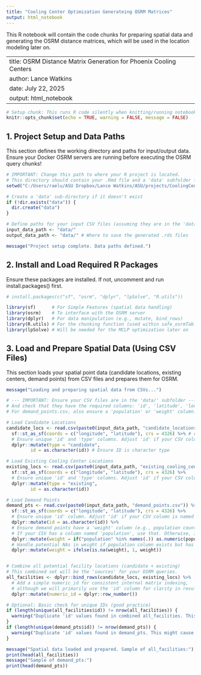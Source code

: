 ```yaml
---
title: "Cooling Center Optimization Generateing OSRM Matrices"
output: html_notebook
---
```


This R notebook will contain the code chunks for preparing spatial data and generating the OSRM distance matrices, which will be used in the location modeling later on.  

---
title: OSRM Distance Matrix Generation for Phoenix Cooling Centers
author: Lance Watkins
date: July 22, 2025
output: html_notebook
---

```r
# Setup chunk: This runs R code silently when knitting/running notebook
knitr::opts_chunk$set(echo = TRUE, warning = FALSE, message = FALSE)

```


## 1. Project Setup and Data Paths

This section defines the working directory and paths for input/output data. Ensure your Docker OSRM servers are running before executing the OSRM query chunks!

```r
# IMPORTANT: Change this path to where your R project is located.
# This directory should contain your .Rmd file and a 'data' subfolder for inputs/outputs.
setwd("C:/Users/raelu/ASU Dropbox/Lance Watkins/ASU/projects/CoolingCenterSpatiaOptimization/CoolingCenterOpt-R-SPOPT")

# Create a 'data' sub-directory if it doesn't exist
if (!dir.exists("data")) {
  dir.create("data")
}

# Define paths for your input CSV files (assuming they are in the 'data' subfolder)
input_data_path <- "data/"
output_data_path <- "data/" # Where to save the generated .rds files

message("Project setup complete. Data paths defined.")
```

## 2. Install and Load Required R Packages

Ensure these packages are installed. If not, uncomment and run install.packages() first.

```r
# install.packages(c("sf", "osrm", "dplyr", "lpSolve", "R.utils"))

library(sf)      # For Simple Features (spatial data handling)
library(osrm)    # To interface with the OSRM server
library(dplyr)   # For data manipulation (e.g., mutate, bind_rows)
library(R.utils) # For the chunking function (used within safe_osrmTable)
library(lpSolve) # Will be needed for the MCLP optimization later on
```


## 3. Load and Prepare Spatial Data (Using CSV Files)

This section loads your spatial point data (candidate locations, existing centers, demand points) from CSV files and prepares them for OSRM.

```r
message("Loading and preparing spatial data from CSVs...")

# --- IMPORTANT: Ensure your CSV files are in the 'data/' subfolder ---
# And check that they have the required columns: 'id', 'latitude', 'longitude'.
# For demand_points.csv, also ensure a 'population' or 'weight' column.

# Load Candidate Locations
candidate_locs <- read.csv(paste0(input_data_path, "candidate_locations.csv")) %>%
  sf::st_as_sf(coords = c("longitude", "latitude"), crs = 4326) %>% # crs 4326 is WGS84 (lat/lon)
  # Ensure unique 'id' and 'type' columns. Adjust 'id' if your CSV column is named differently.
  dplyr::mutate(type = "candidate",
         id = as.character(id)) # Ensure ID is character type

# Load Existing Cooling Center Locations
existing_locs <- read.csv(paste0(input_data_path, "existing_cooling_centers.csv")) %>%
  sf::st_as_sf(coords = c("longitude", "latitude"), crs = 4326) %>%
  # Ensure unique 'id' and 'type' columns. Adjust 'id' if your CSV column is named differently.
  dplyr::mutate(type = "existing",
         id = as.character(id))

# Load Demand Points
demand_pts <- read.csv(paste0(input_data_path, "demand_points.csv")) %>%
  sf::st_as_sf(coords = c("longitude", "latitude"), crs = 4326) %>%
  # Ensure unique 'id' column. Adjust 'id' if your CSV column is named differently.
  dplyr::mutate(id = as.character(id)) %>%
  # Ensure demand points have a 'weight' column (e.g., population count).
  # If your CSV has a column named 'population', use that. Otherwise, it defaults to 1.
  dplyr::mutate(weight = if("population" %in% names(.)) as.numeric(population) else 1) %>%
  # Handle potential NAs in weight if population column exists but has missing values
  dplyr::mutate(weight = ifelse(is.na(weight), 1, weight))


# Combine all potential facility locations (candidate + existing)
# This combined set will be the 'sources' for your OSRM queries.
all_facilities <- dplyr::bind_rows(candidate_locs, existing_locs) %>%
  # Add a simple numeric_id for consistent internal matrix indexing,
  # although we will primarily use the 'id' column for clarity in results.
  dplyr::mutate(numeric_id = dplyr::row_number())

# Optional: Basic check for unique IDs (good practice)
if (length(unique(all_facilities$id)) != nrow(all_facilities)) {
  warning("Duplicate 'id' values found in combined all_facilities. This might cause issues with matrix naming.")
}
if (length(unique(demand_pts$id)) != nrow(demand_pts)) {
  warning("Duplicate 'id' values found in demand_pts. This might cause issues with matrix naming.")
}

message("Spatial data loaded and prepared. Sample of all_facilities:")
print(head(all_facilities))
message("Sample of demand_pts:")
print(head(demand_pts))
```





